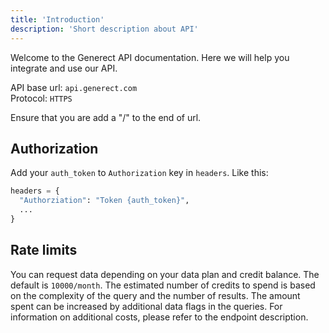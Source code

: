 ```yaml
---
title: 'Introduction'
description: 'Short description about API'
---
```


Welcome to the Generect API documentation. Here we will help you integrate and use our API.

API base url: `api.generect.com`  
Protocol: `HTTPS`

<Tip>Ensure that you are add a "/" to the end of url.</Tip>

## Authorization
Add your `auth_token` to `Authorization` key in `headers`. Like this:
```python
headers = {
  "Authorziation": "Token {auth_token}",
  ...
}
```

## Rate limits

You can request data depending on your data plan and credit balance. The default is `10000/month`. The estimated number of credits to spend is based on the complexity of the query and the number of results. The amount spent can be increased by additional data flags in the queries. For information on additional costs, please refer to the endpoint description.
